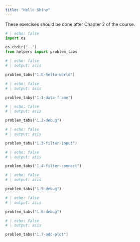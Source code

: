 ```yaml
---
title: "Hello Shiny"
---
```


These exercises should be done after Chapter 2 of the course.

```python
# | echo: false
import os

os.chdir("..")
from helpers import problem_tabs

```


```python
# | echo: false
# | output: asis

problem_tabs("1.0-hello-world")
```


```python
# | echo: false
# | output: asis

problem_tabs("1.1-data-frame")
```

```python
# | echo: false
# | output: asis

problem_tabs("1.2-debug")
```

```python
# | echo: false
# | output: asis

problem_tabs("1.3-filter-input")
```

```python
# | echo: false
# | output: asis

problem_tabs("1.4-filter-connect")
```

```python
# | echo: false
# | output: asis

problem_tabs("1.5-debug")
```

```python
# | echo: false
# | output: asis

problem_tabs("1.6-debug")
```

```python
# | echo: false
# | output: asis

problem_tabs("1.7-add-plot")
```